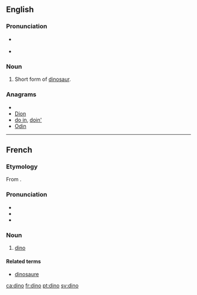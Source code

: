{{also|Dino|DINO}}

==English==
{{wikipedia}}

===Pronunciation===
* {{IPA|/ˈdaɪnoʊ/}} {{SAMPA|/daInoU/}}
* {{rhymes|aɪnəʊ}}

===Noun===
{{en-noun}}

# Short form of [[dinosaur]].

===Anagrams===
* {{alphagram|dino}}
* [[Dion#English|Dion]]
* [[do in#English|do in]], [[doin'#English|doin']]
* [[Odin#English|Odin]]

----

==French==

===Etymology===
From {{term|dinosaure|lang=fr}}.

===Pronunciation===
* {{IPA|/dino/|lang=fr}}
* {{rhymes|o|lang=fr}}
* {{homophones|dinos|lang=fr}}

===Noun===
{{fr-noun|m}}

# [[#English|dino]]

====Related terms====
* [[dinosaure]]

[[ca:dino]]
[[fr:dino]]
[[pt:dino]]
[[sv:dino]]